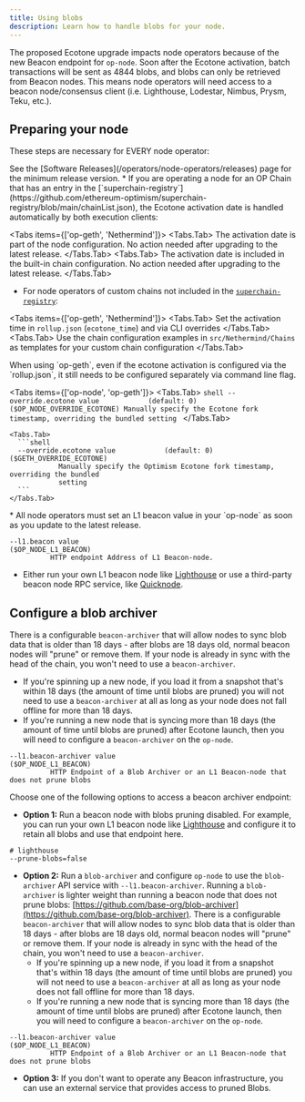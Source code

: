 ```yaml
---
title: Using blobs
description: Learn how to handle blobs for your node.
---
```


The proposed Ecotone upgrade impacts node operators because of the new Beacon 
endpoint for `op-node`. Soon after the Ecotone activation, batch transactions 
will be sent as 4844 blobs, and blobs can only be retrieved from Beacon nodes. 
This means node operators will need access to a beacon node/consensus client 
(i.e. Lighthouse, Lodestar, Nimbus, Prysm, Teku, etc.).

## Preparing your node

These steps are necessary for EVERY node operator:

<Steps>
  <Step title="Update to the latest release">
  See the [Software Releases](/operators/node-operators/releases) page for the minimum release version.
  </Step>

  <Step title="Configure the Ecotone activation date">
  *   If you are operating a node for an OP Chain that has an entry in the [`superchain-registry`](https://github.com/ethereum-optimism/superchain-registry/blob/main/chainList.json), 
  the Ecotone activation date is handled automatically by both execution clients:
  
  <Tabs items={['op-geth', 'Nethermind']}>
    <Tabs.Tab>
      The activation date is part of the node configuration. No action needed after upgrading to the latest release.
    </Tabs.Tab>
    <Tabs.Tab>
      The activation date is included in the built-in chain configuration. No action needed after upgrading to the latest release.
    </Tabs.Tab>
  </Tabs>
  
  *   For node operators of custom chains not included in the [`superchain-registry`](https://github.com/ethereum-optimism/superchain-registry/blob/main/chainList.json):
  
  <Tabs items={['op-geth', 'Nethermind']}>
    <Tabs.Tab>
      Set the activation time in `rollup.json` (`ecotone_time`) and via CLI overrides
    </Tabs.Tab>
    <Tabs.Tab>
      Use the chain configuration examples in `src/Nethermind/Chains` as templates for your custom chain configuration
    </Tabs.Tab>
  </Tabs>
  
  <Info>
    When using `op-geth`, even if the ecotone activation is configured via the `rollup.json`, it still 
    needs to be configured separately via command line flag.
  </Info>
  
  <Tabs items={['op-node', 'op-geth']}>
    <Tabs.Tab>
      ```shell
      --override.ecotone value            (default: 0)                       ($OP_NODE_OVERRIDE_ECOTONE)
                Manually specify the Ecotone fork timestamp, overriding the bundled setting
      ```
    </Tabs.Tab>
  
    <Tabs.Tab>
      ```shell
      --override.ecotone value            (default: 0)                       ($GETH_OVERRIDE_ECOTONE)
                Manually specify the Optimism Ecotone fork timestamp, overriding the bundled
                setting
      ```
    </Tabs.Tab>
  </Tabs>
  </Step>

  <Step title="Prepare for activation">
  *   All node operators must set an L1 beacon value in your `op-node` as soon as you update to the latest release.
  
  ```shell
  --l1.beacon value                                                      ($OP_NODE_L1_BEACON)
            HTTP endpoint Address of L1 Beacon-node.
  ```
  
  *   Either run your own L1 beacon node like [Lighthouse](https://lighthouse-book.sigmaprime.io/run_a_node.html) or use a third-party beacon node RPC service, like [Quicknode](https://www.quicknode.com/docs/ethereum/eth-v1-beacon-genesis).
  </Step>
</Steps>

## Configure a blob archiver

There is a configurable `beacon-archiver` that will allow nodes to sync blob data that is older than 18 days - after blobs are 18 days old, normal beacon nodes will "prune" or remove them. If your node is already in sync with the head of the chain, you won't need to use a `beacon-archiver`.

*   If you're spinning up a new node, if you load it from a snapshot that's within 18 days (the amount of time until blobs are pruned) you will not need to use a `beacon-archiver` at all as long as your node does not fall offline for more than 18 days.
*   If you're running a new node that is syncing more than 18 days (the amount of time until blobs are pruned) after Ecotone launch, then you will need to configure a `beacon-archiver` on the `op-node`.

```shell
--l1.beacon-archiver value                                                      ($OP_NODE_L1_BEACON)
          HTTP Endpoint of a Blob Archiver or an L1 Beacon-node that does not prune blobs 
```

Choose one of the following options to access a beacon archiver endpoint:

*   **Option 1:** Run a beacon node with blobs pruning disabled. For example, you can run your own L1 beacon node like [Lighthouse](https://lighthouse-book.sigmaprime.io/run_a_node.html) and configure it to retain all blobs and use that endpoint here.

```shell
# lighthouse
--prune-blobs=false
```

*   **Option 2:**  Run a `blob-archiver` and configure `op-node` to use the `blob-archiver` API service with `--l1.beacon-archiver`.
    Running a `blob-archiver` is lighter weight than running a beacon node that does not prune blobs: [https://github.com/base-org/blob-archiver](https://github.com/base-org/blob-archiver). There is a configurable `beacon-archiver` that will allow nodes to sync blob data that is older than 18 days - after blobs are 18 days old, normal beacon nodes will  "prune" or remove them. If your node is already in sync with the head of the chain, you won't need to use a `beacon-archiver`.
    *   If you're spinning up a new node, if you load it from a snapshot that's within 18 days (the amount of time until blobs are pruned) you will not need to use a `beacon-archiver`  at all as long as your node does not fall offline for more than 18 days.
    *   If you're running a new node that is syncing more than 18 days (the amount of time until blobs are pruned) after Ecotone launch, then you will need to configure a `beacon-archiver` on the `op-node`.

```shell
--l1.beacon-archiver value                                                      ($OP_NODE_L1_BEACON)
          HTTP Endpoint of a Blob Archiver or an L1 Beacon-node that does not prune blobs 
```

*   **Option 3:** If you don't want to operate any Beacon infrastructure, you can use an external service that provides access to pruned Blobs.

